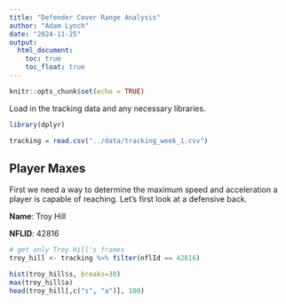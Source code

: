 ```yaml
---
title: "Defender Cover Range Analysis"
author: "Adam Lynch"
date: "2024-11-25"
output: 
  html_document:
    toc: true
    toc_float: true
---
```


```r
knitr::opts_chunk$set(echo = TRUE)
```

Load in the tracking data and any necessary libraries.

```R
library(dplyr)

tracking = read.csv("../data/tracking_week_1.csv")
```

## Player Maxes

First we need a way to determine the maximum speed and acceleration a player is capable of reaching. Let's first look at a defensive back.

**Name**: Troy Hill

**NFLID**: 42816

```R
# get only Troy Hill's frames
troy_hill <- tracking %>% filter(nflId == 42816)

hist(troy_hill$s, breaks=30)
max(troy_hill$a)
head(troy_hill[,c("s", "a")], 100)
```


